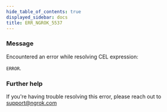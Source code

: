 ```yaml
---
hide_table_of_contents: true
displayed_sidebar: docs
title: ERR_NGROK_5537
---
```


### Message

Encountered an error while resolving CEL expression:

`ERROR`.

### Further help

If you're having trouble resolving this error, please reach out to [support@ngrok.com](mailto:support@ngrok.com?subject=Help%20with%20ERR_NGROK_5537)
